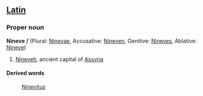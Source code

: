 ==[[Latin]]==
===Proper noun===
'''Nineve''' ''f'' (Plural: [[Ninevae]], Accusative: [[Nineven]], Genitive: [[Nineves]], Ablative: [[Nineve]])

#[[Nineveh]], ancient capital of [[Assyria]]
====Derived words====
: [[Ninevitus]]